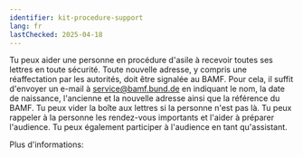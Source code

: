 ```yaml
---
identifier: kit-procedure-support
lang: fr
lastChecked: 2025-04-18
---
```


Tu peux aider une personne en procédure d'asile à recevoir toutes ses lettres en toute sécurité. Toute nouvelle adresse, y compris une réaffectation par les autorités, doit être signalée au BAMF. Pour cela, il suffit d'envoyer un e-mail à service@bamf.bund.de en indiquant le nom, la date de naissance, l'ancienne et la nouvelle adresse ainsi que la référence du BAMF. Tu peux vider la boîte aux lettres si la personne n'est pas là. Tu peux rappeler à la personne les rendez-vous importants et l'aider à préparer l'audience. Tu peux également participer à l'audience en tant qu'assistant.

Plus d'informations: <ExternalShortLink identifier="asylnet_support_interview" />
